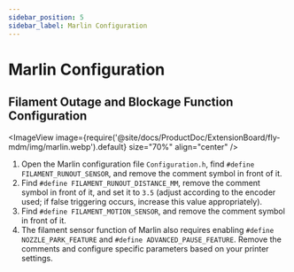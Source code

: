 ```yaml
---
sidebar_position: 5
sidebar_label: Marlin Configuration
---
```


# Marlin Configuration

## Filament Outage and Blockage Function Configuration

<ImageView image={require('@site/docs/ProductDoc/ExtensionBoard/fly-mdm/img/marlin.webp').default} size="70%" align="center" />

1. Open the Marlin configuration file `Configuration.h`, find `#define FILAMENT_RUNOUT_SENSOR`, and remove the comment symbol in front of it.
2. Find `#define FILAMENT_RUNOUT_DISTANCE_MM`, remove the comment symbol in front of it, and set it to `3.5` (adjust according to the encoder used; if false triggering occurs, increase this value appropriately).
3. Find `#define FILAMENT_MOTION_SENSOR`, and remove the comment symbol in front of it.
4. The filament sensor function of Marlin also requires enabling `#define NOZZLE_PARK_FEATURE` and `#define ADVANCED_PAUSE_FEATURE`. Remove the comments and configure specific parameters based on your printer settings.
